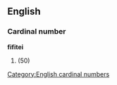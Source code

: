 ==English==

===Cardinal number===
'''fifitei'''

# {{obsolete spelling of|fifty}} (50)

[[Category:English cardinal numbers]]